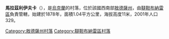 {{coord|45|53|0|N|29|53|53|E|scale:30000|display=title}}

'''馬拉茲利伊夫卡'''（{{lang-uk|Маразліївка}}），是[[烏克蘭|烏克蘭]]的村落，位於該國西南部[[敖德薩州|敖德薩州]]，由[[韃靼布納雷區|韃靼布納雷區]]負責管轄，始建於1878年，面積1.04平方公里，海拔高度11米，2001年人口329。

{{DEFAULTSORT:Маразліївка}}
[[Category:敖德薩州村落|Category:敖德薩州村落]]
[[Category:韃靼布納雷區村落|Category:韃靼布納雷區村落]]


{{Odessa-geo-stub}}